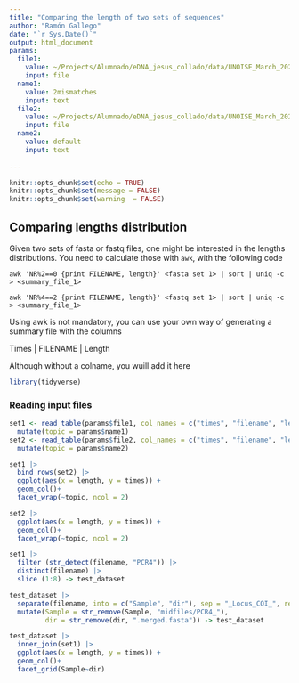 ---
title: "Comparing the length of two sets of sequences"
author: "Ramón Gallego"
date: "`r Sys.Date()`"
output: html_document
params: 
  file1:
    value: ~/Projects/Alumnado/eDNA_jesus_collado/data/UNOISE_March_2025/seqlens_2mismatches.txt
    input: file
  name1:
    value: 2mismatches
    input: text
  file2:
    value: ~/Projects/Alumnado/eDNA_jesus_collado/data/UNOISE_March_2025/lengths_noprimers.txt
    input: file
  name2:
    value: default
    input: text    
  
---

```{r setup, include=FALSE}
knitr::opts_chunk$set(echo = TRUE)
knitr::opts_chunk$set(message = FALSE)
knitr::opts_chunk$set(warning  = FALSE)
```

## Comparing lengths distribution

Given two sets of fasta or fastq files, one might be interested in the lengths distributions. You need to calculate those with `awk`, with the following code

```
awk 'NR%2==0 {print FILENAME, length}' <fasta set 1> | sort | uniq -c > <summary_file_1>

awk 'NR%4==2 {print FILENAME, length}' <fastq set 1> | sort | uniq -c > <summary_file_1>

```
Using awk is not mandatory, you can use your own way of generating a summary file with the columns

Times | FILENAME | Length

Although without a colname, you wuill add it here

```{r}
library(tidyverse)

```

### Reading input files

```{r}
set1 <- read_table(params$file1, col_names = c("times", "filename", "length")) |> 
  mutate(topic = params$name1)
set2 <- read_table(params$file2, col_names = c("times", "filename", "length")) |> 
  mutate(topic = params$name2)
```

```{r}
set1 |> 
  bind_rows(set2) |> 
  ggplot(aes(x = length, y = times)) +
  geom_col()+
  facet_wrap(~topic, ncol = 2)

set2 |> 
  ggplot(aes(x = length, y = times)) +
  geom_col()+
  facet_wrap(~topic, ncol = 2)
```

```{r}
set1 |> 
  filter (str_detect(filename, "PCR4")) |> 
  distinct(filename) |> 
  slice (1:8) -> test_dataset

test_dataset |> 
  separate(filename, into = c("Sample", "dir"), sep = "_Locus_COI_", remove = F) |> 
  mutate(Sample = str_remove(Sample, "midfiles/PCR4_"),
         dir = str_remove(dir, ".merged.fasta")) -> test_dataset

test_dataset |> 
  inner_join(set1) |> 
  ggplot(aes(x = length, y = times)) +
  geom_col()+
  facet_grid(Sample~dir)
```

